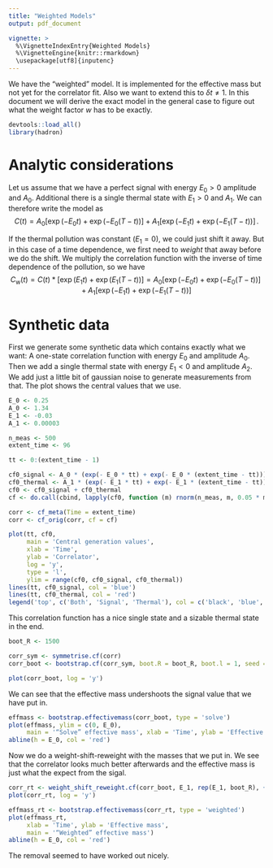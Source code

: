 ```yaml
---
title: "Weighted Models"
output: pdf_document

vignette: >
  %\VignetteIndexEntry{Weighted Models}
  %\VignetteEngine{knitr::rmarkdown}
  \usepackage[utf8]{inputenc}
---
```


We have the “weighted” model. It is implemented for the effective mass but not yet for the correlator fit. Also we want to extend this to $\delta t \neq 1$. In this document we will derive the exact model in the general case to figure out what the weight factor $w$ has to be exactly.

```r
devtools::load_all()
library(hadron)
```

# Analytic considerations

Let us assume that we have a perfect signal with energy $E_0 > 0$ amplitude and $A_0$. Additional there is a single thermal state with $E_1 > 0$ and $A_1$. We can therefore write the model as
$$ C(t) = A_0 \left[ \exp(-E_0 t) + \exp(-E_0 (T - t)) \right] + A_1 \left[ \exp(-E_1 t) + \exp(-E_1 (T - t)) \right] \,. $$

If the thermal pollution was constant ($E_1 = 0$), we could just shift it away. But in this case of a time dependence, we first need to *weight* that away before we do the shift. We multiply the correlation function with the inverse of time dependence of the pollution, so we have
$$ C_\mathrm{w}(t) = C(t) * \left[ \exp(E_1 t) + \exp(E_1 (T - t)) \right] = A_0 \left[ \exp(-E_0 t) + \exp(-E_0 (T - t)) \right] + A_1 \left[ \exp(-E_1 t) + \exp(-E_1 (T - t)) \right] $$


# Synthetic data

First we generate some synthetic data which contains exactly what we want: A one-state correlation function with energy $E_0$ and amplitude $A_0$. Then we add a single thermal state with energy $E_1 < 0$ and amplitude $A_2$. We add just a little bit of gaussian noise to generate measurements from that. The plot shows the central values that we use.

```r
E_0 <- 0.25
A_0 <- 1.34
E_1 <- -0.03
A_1 <- 0.00003

n_meas <- 500
extent_time <- 96

tt <- 0:(extent_time - 1)

cf0_signal <- A_0 * (exp(- E_0 * tt) + exp(- E_0 * (extent_time - tt)))
cf0_thermal <- A_1 * (exp(- E_1 * tt) + exp(- E_1 * (extent_time - tt)))
cf0 <- cf0_signal + cf0_thermal
cf <- do.call(cbind, lapply(cf0, function (m) rnorm(n_meas, m, 0.05 * m)))

corr <- cf_meta(Time = extent_time)
corr <- cf_orig(corr, cf = cf)

plot(tt, cf0,
     main = 'Central generation values',
     xlab = 'Time',
     ylab = 'Correlator',
     log = 'y',
     type = 'l',
     ylim = range(cf0, cf0_signal, cf0_thermal))
lines(tt, cf0_signal, col = 'blue')
lines(tt, cf0_thermal, col = 'red')
legend('top', c('Both', 'Signal', 'Thermal'), col = c('black', 'blue', 'red'), pch = 1)
```

This correlation function has a nice single state and a sizable thermal state in the end.

```r
boot_R <- 1500

corr_sym <- symmetrise.cf(corr)
corr_boot <- bootstrap.cf(corr_sym, boot.R = boot_R, boot.l = 1, seed = 0)

plot(corr_boot, log = 'y')
```

We can see that the effective mass undershoots the signal value that we have put in.

```r
effmass <- bootstrap.effectivemass(corr_boot, type = 'solve')
plot(effmass, ylim = c(0, E_0),
     main = '“Solve” effective mass', xlab = 'Time', ylab = 'Effective Mass')
abline(h = E_0, col = 'red')
```

Now we do a weight-shift-reweight with the masses that we put in. We see that the correlator looks much better afterwards and the effective mass is just what the expect from the sigal.

```r
corr_rt <- weight_shift_reweight.cf(corr_boot, E_1, rep(E_1, boot_R), +1)
plot(corr_rt, log = 'y')

effmass_rt <- bootstrap.effectivemass(corr_rt, type = 'weighted')
plot(effmass_rt,
     xlab = 'Time', ylab = 'Effective mass',
     main = '“Weighted” effective mass')
abline(h = E_0, col = 'red')
```

The removal seemed to have worked out nicely.
